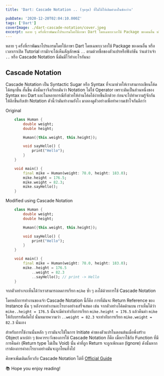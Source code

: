 ```yaml
---
title: 'Dart: Cascade Notation .. (จุดจุด) ที่ไม่ได้ให้เติมคำลงในช่องว่าง'

pubDate: '2020-12-20T02:04:10.000Z'
tags: ['Dart']
coverImage: ./dart-cascade-notation/cover.jpeg
excerpt: หลาย ๆ ครั้งที่เราพัฒนาโปรแกรมโดยใช้ภาษา Dart โดยเฉพาะเวลาใช้ Package ของคนอื่น หรือเวลาเราเปิด Tutorial เรามักจะได้เห็นสัญลักษณ์ .. ตามด้วยชื่อของตัวแปรหรือฟังก์ชัน ว่าแต่ว่าเจ้า .. หรือ Cascade Notation นี่มันมีไว้ทำอะไรกันนะ
---
```



หลาย ๆ ครั้งที่เราพัฒนาโปรแกรมโดยใช้ภาษา Dart โดยเฉพาะเวลาใช้ Package ของคนอื่น หรือเวลาเราเปิด Tutorial เรามักจะได้เห็นสัญลักษณ์ `..` ตามด้วยชื่อของตัวแปรหรือฟังก์ชัน ว่าแต่ว่าเจ้า `..` หรือ Cascade Notation นี่มันมีไว้ทำอะไรกันนะ

## Cascade Notation

Cascade Notation เป็น Syntactic Sugar หรือ Syntax ที่จะมาช่วยให้เราสามารถเขียนโค้ดได้สนุกขึ้น สั้นขึ้น ดังนั้นเราจึงเรียกมันว่า Notation ไม่ใช่ Operator เพราะมันเป็นส่วนหนึ่งของ Syntax ของ Dart และในหลายกรณียังช่วยให้อ่านโค้ดได้ง่ายขึ้นอีกด้วย ก่อนจะไปทำความรู้จักกันให้ลึกขึ้นกับเข้า Notation ตัวนี้ว่ามันทำงานยังไง มาลองดูตัวอย่างเพื่อทำความเข้าใจกันดีกว่า

Original

```dart
    class Human {
    	double weight;
        double height;

        Human({this.weight, this.height});

        void sayHello() {
        	print("Hello");
        }
    }

    void main() {
    	final mike = Human(weight: 78.0, height: 183.0);
        mike.height = 176.5;
        mike.weight = 82.3;
        mike.sayHello();
    }
```

Modified using Cascade Notation

```dart
    class Human {
    	double weight;
        double height;

        Human({this.weight, this.height});

        void sayHello() {
        	print("Hello");
        }
    }

    void main() {
    	final mike = Human(weight: 78.0, height: 183.0);
        mike..height = 176.5
        	..weight = 82.3
            ..sayHello(); // print -> Hello
    }
```

จากตัวอย่างจะเห็นได้ว่าเราสามารถลดการเรียก `mike` ซ้ำ ๆ ลงได้ด้วยการใช้ Cascade Notation

โดยหลักการทำงานของเจ้า Cascade Notation นี้ก็คือ การที่มันจะ Return Reference ของ Instance นั้น ๆ หลังจากทำงานอะไรบางอย่างเสร็จเสมอ เช่น จากตัวอย่างโค้ดด้านบน เราเห็นได้ว่า `mike..height = 176.5` นั้นจะมีค่าเท่ากับการเรียก `mike.height = 176.5` แล้วคืนค่า `mike` ให้กับบรรทัดถัดไป นั่นหมายความว่า `..weight = 82.3` จะเท่ากับการเรียก `mike.weight = 82.3` นั่นเอง

สำหรับการใช้งานนั้นหลัก ๆ เรามันจะใช้ในการ Initiate ค่าของตัวแปรในตอนต้นเมื่อพึ่งสร้าง Object มาเปล่า ๆ ข้อควรระวังของการใช้ Cascade Notation ก็คือ เมื่อเราใช้กับ Function ที่มีการคืนค่า (Return type ไม่เป็น Void) นั้น ค่าที่ถูก Return จะถูกเพิกเฉย (Ignore) ดังนั้นหากเราต้องการค่าอะไรบางอย่างมันจะถูกโยนทิ้งไป

ศึกษาเพิ่มเติมเกี่ยวกับ Cascade Notation ได้ที่ [Official Guide](https://dart.dev/guides/language/language-tour#cascade-notation-)

<Callout type="tip" title="Thanks for reading">
  📚 Hope you enjoy reading!
</Callout>
